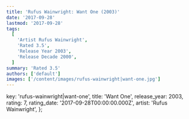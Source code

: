 ```yaml
---
title: 'Rufus Wainwright: Want One (2003)'
date: '2017-09-28'
lastmod: '2017-09-28'
tags:
  [
    'Artist Rufus Wainwright',
    'Rated 3.5',
    'Release Year 2003',
    'Release Decade 2000',
  ]
summary: 'Rated 3.5'
authors: ['default']
images: ['/content/images/rufus-wainwright|want-one.jpg']
---
```


  key: 'rufus-wainwright|want-one',
  title: 'Want One',
  release_year: 2003,
  rating: 7,
  rating_date: '2017-09-28T00:00:00.000Z',
  artist: 'Rufus Wainwright',
};

<MusicRating data={data} />
